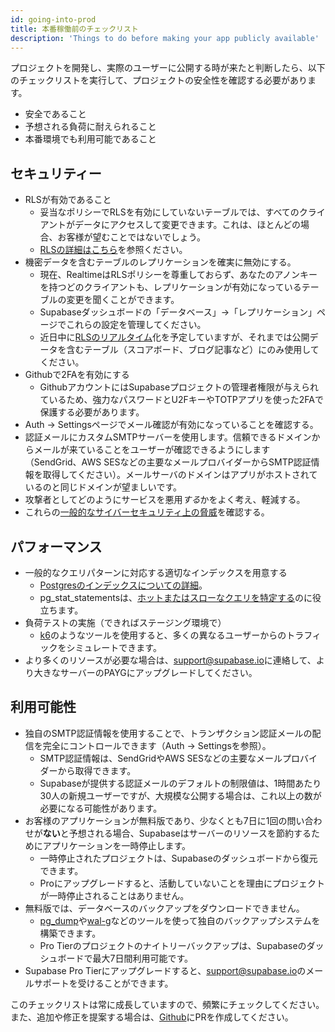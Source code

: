 ```yaml
---
id: going-into-prod
title: 本番稼働前のチェックリスト
description: 'Things to do before making your app publicly available'
---
```


プロジェクトを開発し、実際のユーザーに公開する時が来たと判断したら、以下のチェックリストを実行して、プロジェクトの安全性を確認する必要があります。

- 安全であること
- 予想される負荷に耐えられること
- 本番環境でも利用可能であること

## セキュリティー

- RLSが有効であること
    - 妥当なポリシーでRLSを有効にしていないテーブルでは、すべてのクライアントがデータにアクセスして変更できます。これは、ほとんどの場合、お客様が望むことではないでしょう。
    - [RLSの詳細はこちら](/docs/guides/auth/row-level-security)を参照ください。
- 機密データを含むテーブルのレプリケーションを確実に無効にする。
    - 現在、RealtimeはRLSポリシーを尊重しておらず、あなたのアノンキーを持つどのクライアントも、レプリケーションが有効になっているテーブルの変更を聞くことができます。
    - Supabaseダッシュボードの「データベース」→「レプリケーション」ページでこれらの設定を管理してください。
    - 近日中に[RLSのリアルタイム](https://github.com/supabase/walrus)化を予定していますが、それまでは公開データを含むテーブル（スコアボード、ブログ記事など）にのみ使用してください。
- Githubで2FAを有効にする
    - GithubアカウントにはSupabaseプロジェクトの管理者権限が与えられているため、強力なパスワードとU2FキーやTOTPアプリを使った2FAで保護する必要があります。
- Auth → Settingsページでメール確認が有効になっていることを確認する。
- 認証メールにカスタムSMTPサーバーを使用します。信頼できるドメインからメールが来ていることをユーザーが確認できるようにします（SendGrid、AWS SESなどの主要なメールプロバイダーからSMTP認証情報を取得してください）。メールサーバのドメインはアプリがホストされているのと同じドメインが望ましいです。
- 攻撃者としてどのようにサービスを悪用*する*かをよく考え、軽減する。
- これらの[一般的なサイバーセキュリティ上の脅威](https://auth0.com/docs/security/prevent-threats)を確認する。

## パフォーマンス

- 一般的なクエリパターンに対応する適切なインデックスを用意する
    - [Postgresのインデックスについての詳細](https://www.enterprisedb.com/postgres-tutorials/overview-postgresql-indexes)。
    - pg_stat_statementsは、[ホットまたはスローなクエリを特定する](https://www.virtual-dba.com/blog/postgresql-performance-identifying-hot-and-slow-queries/)のに役立ちます。
- 負荷テストの実施（できればステージング環境で）
    - [k6](https://k6.io/)のようなツールを使用すると、多くの異なるユーザーからのトラフィックをシミュレートできます。
- より多くのリソースが必要な場合は、<support@supabase.io>に連絡して、より大きなサーバーのPAYGにアップグレードしてください。

## 利用可能性

- 独自のSMTP認証情報を使用することで、トランザクション認証メールの配信を完全にコントロールできます（Auth → Settingsを参照）。
    - SMTP認証情報は、SendGridやAWS SESなどの主要なメールプロバイダーから取得できます。
    - Supabaseが提供する認証メールのデフォルトの制限値は、1時間あたり30人の新規ユーザーですが、大規模な公開する場合は、これ以上の数が必要になる可能性があります。
- お客様のアプリケーションが無料版であり、少なくとも7日に1回の問い合わせが**ない**と予想される場合、Supabaseはサーバーのリソースを節約するためにアプリケーションを一時停止します。
    - 一時停止されたプロジェクトは、Supabaseのダッシュボードから復元できます。
    - Proにアップグレードすると、活動していないことを理由にプロジェクトが一時停止されることはありません。
- 無料版では、データベースのバックアップをダウンロードできません。
    - [pg_dump](https://www.postgresqltutorial.com/postgresql-backup-database/)や[wal-g](https://github.com/wal-g/wal-g)などのツールを使って独自のバックアップシステムを構築できます。
    - Pro Tierのプロジェクトのナイトリーバックアップは、Supabaseのダッシュボードで最大7日間利用可能です。
- Supabase Pro Tierにアップグレードすると、<support@supabase.io>のメールサポートを受けることができます。

このチェックリストは常に成長していますので、頻繁にチェックしてください。また、追加や修正を提案する場合は、[Github](https://github.com/supabase/supabase)にPRを作成してください。
